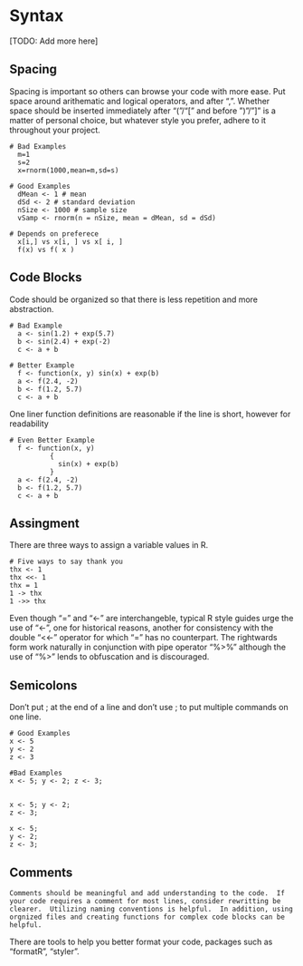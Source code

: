 # Syntax

[TODO: Add more here]

## Spacing

Spacing is important so others can browse your code with more
ease. Put space around arithematic and logical operators, and after
",". Whether space should be inserted immediately after "("/"[" and
before ")"/"]" is a matter of personal choice, but whatever style you
prefer, adhere to it throughout your project.

    # Bad Examples
      m=1
      s=2
      x=rnorm(1000,mean=m,sd=s)

    # Good Examples
      dMean <- 1 # mean
      dSd <- 2 # standard deviation
      nSize <- 1000 # sample size
      vSamp <- rnorm(n = nSize, mean = dMean, sd = dSd)

    # Depends on preferece
      x[i,] vs x[i, ] vs x[ i, ]
      f(x) vs f( x )

## Code Blocks

Code should be organized so that there is less repetition and more abstraction.

    # Bad Example
      a <- sin(1.2) + exp(5.7)
      b <- sin(2.4) + exp(-2)
      c <- a + b

    # Better Example
      f <- function(x, y) sin(x) + exp(b)
      a <- f(2.4, -2)
      b <- f(1.2, 5.7)
      c <- a + b

One liner function definitions are reasonable if the line is short, however for readability

    # Even Better Example
      f <- function(x, y)
              {
                sin(x) + exp(b)
              }
      a <- f(2.4, -2)
      b <- f(1.2, 5.7)
      c <- a + b

## Assingment

There are three ways to assign a variable values in R.

    # Five ways to say thank you
    thx <- 1
    thx <<- 1
    thx = 1
    1 -> thx
    1 ->> thx


Even though "=" and "<-" are interchangeble, typical R style guides
urge the use of "<-", one for historical reasons, another for
consistency with the double "<<-" operator for which "=" has no
counterpart. The rightwards form work naturally in conjunction with
pipe operator "%>%" although the use of "%>" lends to obfuscation and
is discouraged.

## Semicolons 
Don't put ; at the end of a line and don't use ; to put multiple commands on one line.

    # Good Examples
    x <- 5
    y <- 2
    z <- 3
    
    #Bad Examples
    x <- 5; y <- 2; z <- 3;

    
    x <- 5; y <- 2; 
    z <- 3;
    
    x <- 5; 
    y <- 2; 
    z <- 3;

## Comments
    Comments should be meaningful and add understanding to the code.  If your code requires a comment for most lines, consider rewritting be clearer.  Utilizing naming conventions is helpful.  In addition, using orgnized files and creating functions for complex code blocks can be helpful.

There are tools to help you better format your code, packages such as
"formatR", "styler".

